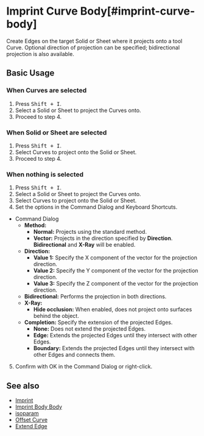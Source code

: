 
# Imprint Curve Body[#imprint-curve-body]

<Reference shortcut="Shift + I" command="Imprint Curve Body" button="" />

Create Edges on the target Solid or Sheet where it projects onto a tool Curve. Optional direction of projection can be specified; bidirectional projection is also available.

## Basic Usage

### When Curves are selected

1. Press <kbd>Shift + I</kbd>.
2. Select a Solid or Sheet to project the Curves onto.
3. Proceed to step 4.

### When Solid or Sheet are selected

1. Press <kbd>Shift + I</kbd>.
2. Select Curves to project onto the Solid or Sheet.
3. Proceed to step 4.

### When nothing is selected

1. Press <kbd>Shift + I</kbd>.
2. Select a Solid or Sheet to project the Curves onto.
3. Select Curves to project onto the Solid or Sheet.
4. Set the options in the Command Dialog and Keyboard Shortcuts.
- <Kst>Command Dialog</Kst>
     - **Method:**
          - **Normal:** Projects using the standard method.
          - **Vector:** Projects in the direction specified by **Direction**. **Bidirectional** and **X-Ray** will be enabled.
     - **Direction:**
          - **Value 1:** Specify the X component of the vector for the projection direction.
          - **Value 2:** Specify the Y component of the vector for the projection direction.
          - **Value 3:** Specify the Z component of the vector for the projection direction.
     - **Bidirectional:** Performs the projection in both directions.
     - **X-Ray:** 
          - **Hide occlusion:** When enabled, does not project onto surfaces behind the object.
     - **Completion:** Specify the extension of the projected Edges.
          - **None:** Does not extend the projected Edges.
          - **Edge:** Extends the projected Edges until they intersect with other Edges.
          - **Boundary:** Extends the projected Edges until they intersect with other Edges and connects them.
5. Confirm with OK in the Command Dialog or right-click.

<VideoPlayer fileName="imprint-curve-body"/>

## See also
- [Imprint](./imprint)
- [Imprint Body Body](./imprint-body-body)
- [isoparam](./isoparam)
- [Offset Curve](./offset-curve)
- [Extend Edge](./extend-edge)